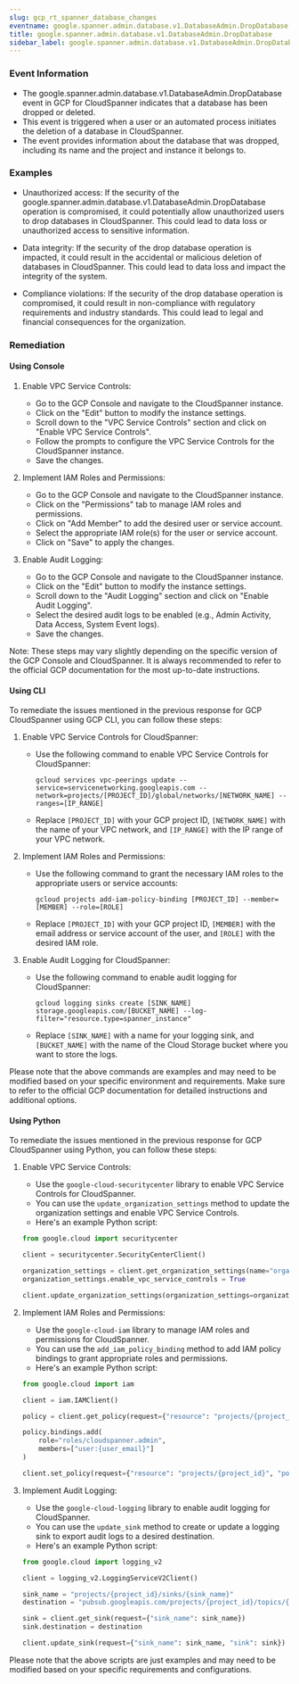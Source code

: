 ```yaml
--- 
slug: gcp_rt_spanner_database_changes
eventname: google.spanner.admin.database.v1.DatabaseAdmin.DropDatabase
title: google.spanner.admin.database.v1.DatabaseAdmin.DropDatabase
sidebar_label: google.spanner.admin.database.v1.DatabaseAdmin.DropDatabase
---
```

                       
### Event Information

- The google.spanner.admin.database.v1.DatabaseAdmin.DropDatabase event in GCP for CloudSpanner indicates that a database has been dropped or deleted.
- This event is triggered when a user or an automated process initiates the deletion of a database in CloudSpanner.
- The event provides information about the database that was dropped, including its name and the project and instance it belongs to.


### Examples

- Unauthorized access: If the security of the google.spanner.admin.database.v1.DatabaseAdmin.DropDatabase operation is compromised, it could potentially allow unauthorized users to drop databases in CloudSpanner. This could lead to data loss or unauthorized access to sensitive information.

- Data integrity: If the security of the drop database operation is impacted, it could result in the accidental or malicious deletion of databases in CloudSpanner. This could lead to data loss and impact the integrity of the system.

- Compliance violations: If the security of the drop database operation is compromised, it could result in non-compliance with regulatory requirements and industry standards. This could lead to legal and financial consequences for the organization.

### Remediation

#### Using Console

1. Enable VPC Service Controls:
   - Go to the GCP Console and navigate to the CloudSpanner instance.
   - Click on the "Edit" button to modify the instance settings.
   - Scroll down to the "VPC Service Controls" section and click on "Enable VPC Service Controls".
   - Follow the prompts to configure the VPC Service Controls for the CloudSpanner instance.
   - Save the changes.

2. Implement IAM Roles and Permissions:
   - Go to the GCP Console and navigate to the CloudSpanner instance.
   - Click on the "Permissions" tab to manage IAM roles and permissions.
   - Click on "Add Member" to add the desired user or service account.
   - Select the appropriate IAM role(s) for the user or service account.
   - Click on "Save" to apply the changes.

3. Enable Audit Logging:
   - Go to the GCP Console and navigate to the CloudSpanner instance.
   - Click on the "Edit" button to modify the instance settings.
   - Scroll down to the "Audit Logging" section and click on "Enable Audit Logging".
   - Select the desired audit logs to be enabled (e.g., Admin Activity, Data Access, System Event logs).
   - Save the changes.

Note: These steps may vary slightly depending on the specific version of the GCP Console and CloudSpanner. It is always recommended to refer to the official GCP documentation for the most up-to-date instructions.

#### Using CLI

To remediate the issues mentioned in the previous response for GCP CloudSpanner using GCP CLI, you can follow these steps:

1. Enable VPC Service Controls for CloudSpanner:
   - Use the following command to enable VPC Service Controls for CloudSpanner:
     ```
     gcloud services vpc-peerings update --service=servicenetworking.googleapis.com --network=projects/[PROJECT_ID]/global/networks/[NETWORK_NAME] --ranges=[IP_RANGE]
     ```
   - Replace `[PROJECT_ID]` with your GCP project ID, `[NETWORK_NAME]` with the name of your VPC network, and `[IP_RANGE]` with the IP range of your VPC network.

2. Implement IAM Roles and Permissions:
   - Use the following command to grant the necessary IAM roles to the appropriate users or service accounts:
     ```
     gcloud projects add-iam-policy-binding [PROJECT_ID] --member=[MEMBER] --role=[ROLE]
     ```
   - Replace `[PROJECT_ID]` with your GCP project ID, `[MEMBER]` with the email address or service account of the user, and `[ROLE]` with the desired IAM role.

3. Enable Audit Logging for CloudSpanner:
   - Use the following command to enable audit logging for CloudSpanner:
     ```
     gcloud logging sinks create [SINK_NAME] storage.googleapis.com/[BUCKET_NAME] --log-filter="resource.type=spanner_instance"
     ```
   - Replace `[SINK_NAME]` with a name for your logging sink, and `[BUCKET_NAME]` with the name of the Cloud Storage bucket where you want to store the logs.

Please note that the above commands are examples and may need to be modified based on your specific environment and requirements. Make sure to refer to the official GCP documentation for detailed instructions and additional options.

#### Using Python

To remediate the issues mentioned in the previous response for GCP CloudSpanner using Python, you can follow these steps:

1. Enable VPC Service Controls:
   - Use the `google-cloud-securitycenter` library to enable VPC Service Controls for CloudSpanner.
   - You can use the `update_organization_settings` method to update the organization settings and enable VPC Service Controls.
   - Here's an example Python script:

   ```python
   from google.cloud import securitycenter

   client = securitycenter.SecurityCenterClient()

   organization_settings = client.get_organization_settings(name="organizations/{organization_id}")
   organization_settings.enable_vpc_service_controls = True

   client.update_organization_settings(organization_settings=organization_settings)
   ```

2. Implement IAM Roles and Permissions:
   - Use the `google-cloud-iam` library to manage IAM roles and permissions for CloudSpanner.
   - You can use the `add_iam_policy_binding` method to add IAM policy bindings to grant appropriate roles and permissions.
   - Here's an example Python script:

   ```python
   from google.cloud import iam

   client = iam.IAMClient()

   policy = client.get_policy(request={"resource": "projects/{project_id}"})

   policy.bindings.add(
       role="roles/cloudspanner.admin",
       members=["user:{user_email}"]
   )

   client.set_policy(request={"resource": "projects/{project_id}", "policy": policy})
   ```

3. Implement Audit Logging:
   - Use the `google-cloud-logging` library to enable audit logging for CloudSpanner.
   - You can use the `update_sink` method to create or update a logging sink to export audit logs to a desired destination.
   - Here's an example Python script:

   ```python
   from google.cloud import logging_v2

   client = logging_v2.LoggingServiceV2Client()

   sink_name = "projects/{project_id}/sinks/{sink_name}"
   destination = "pubsub.googleapis.com/projects/{project_id}/topics/{topic_name}"

   sink = client.get_sink(request={"sink_name": sink_name})
   sink.destination = destination

   client.update_sink(request={"sink_name": sink_name, "sink": sink})
   ```

Please note that the above scripts are just examples and may need to be modified based on your specific requirements and configurations.


 